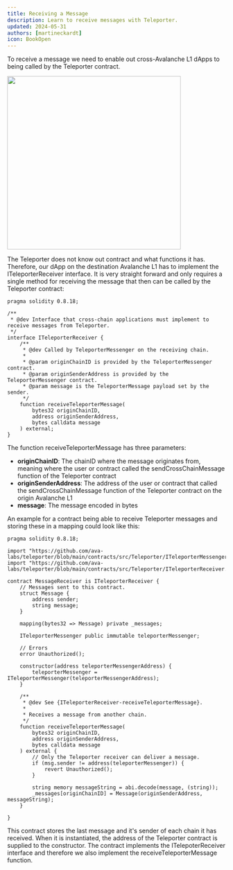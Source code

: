 ```yaml
---
title: Receiving a Message
description: Learn to receive messages with Teleporter.
updated: 2024-05-31
authors: [martineckardt]
icon: BookOpen
---
```


To receive a message we need to enable out cross-Avalanche L1 dApps to being called by the Teleporter contract.

<img src="/course-images/teleporter/teleporter-source-destination.png" width="400" class="mx-auto"/>

The Teleporter does not know out contract and what functions it has. Therefore, our dApp on the destination Avalanche L1 has to implement the ITeleporterReceiver interface. It is very straight forward and only requires a single method for receiving the message that then can be called by the Teleporter contract:

```solidity
pragma solidity 0.8.18;

/**
 * @dev Interface that cross-chain applications must implement to receive messages from Teleporter.
 */
interface ITeleporterReceiver {
    /**
     * @dev Called by TeleporterMessenger on the receiving chain.
     *
     * @param originChainID is provided by the TeleporterMessenger contract.
     * @param originSenderAddress is provided by the TeleporterMessenger contract.
     * @param message is the TeleporterMessage payload set by the sender.
     */
    function receiveTeleporterMessage(
        bytes32 originChainID,
        address originSenderAddress,
        bytes calldata message
    ) external;
}
```

The function receiveTeleporterMessage has three parameters:

- **originChainID**: The chainID where the message originates from, meaning where the user or contract called the sendCrossChainMessage function of the Teleporter contract
- **originSenderAddress**: The address of the user or contract that called the sendCrossChainMessage function of the Teleporter contract on the origin Avalanche L1
- **message**: The message encoded in bytes

An example for a contract being able to receive Teleporter messages and storing these in a mapping could look like this:

```solidity
pragma solidity 0.8.18;

import "https://github.com/ava-labs/teleporter/blob/main/contracts/src/Teleporter/ITeleporterMessenger.sol";
import "https://github.com/ava-labs/teleporter/blob/main/contracts/src/Teleporter/ITeleporterReceiver.sol";

contract MessageReceiver is ITeleporterReceiver {
    // Messages sent to this contract.
    struct Message {
        address sender;
        string message;
    }
  
  	mapping(bytes32 => Message) private _messages;

    ITeleporterMessenger public immutable teleporterMessenger;

    // Errors
    error Unauthorized();

    constructor(address teleporterMessengerAddress) {
        teleporterMessenger = ITeleporterMessenger(teleporterMessengerAddress);
    }

    /**
     * @dev See {ITeleporterReceiver-receiveTeleporterMessage}.
     *
     * Receives a message from another chain.
     */
    function receiveTeleporterMessage(
        bytes32 originChainID,
        address originSenderAddress,
        bytes calldata message
    ) external {
      	// Only the Teleporter receiver can deliver a message.
        if (msg.sender != address(teleporterMessenger)) {
            revert Unauthorized();
        }
      
        string memory messageString = abi.decode(message, (string));
        _messages[originChainID] = Message(originSenderAddress, messageString);
    }

}
```

This contract stores the last message and it's sender of each chain it has received. When it is instantiated, the address of the Teleporter contract is supplied to the constructor. The contract implements the ITelepoterReceiver interface and therefore we also implement the receiveTeleporterMessage function. 